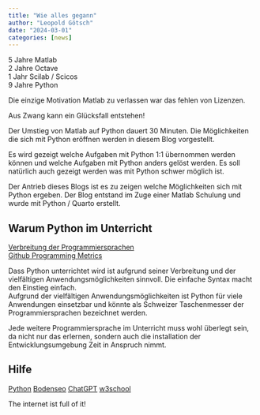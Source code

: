 ```yaml
---
title: "Wie alles gegann"
author: "Leopold Götsch"
date: "2024-03-01"
categories: [news]
---
```


5 Jahre Matlab  
2 Jahre Octave  
1 Jahr Scilab / Scicos  
9 Jahre Python  
  

Die einzige Motivation Matlab zu verlassen war das fehlen von Lizenzen.  

Aus Zwang kann ein Glücksfall entstehen!  

Der Umstieg von Matlab auf Python dauert 30 Minuten. Die Möglichkeiten die sich mit Python eröffnen werden in diesem Blog vorgestellt.  

Es wird gezeigt welche Aufgaben mit Python 1:1 übernommen werden können und welche Aufgaben mit Python anders gelöst werden. Es soll natürlich auch gezeigt werden was mit Python schwer möglich ist.

Der Antrieb dieses Blogs ist es zu zeigen welche Möglichkeiten sich mit Python ergeben. Der Blog entstand im Zuge einer Matlab Schulung und wurde mit Python / Quarto erstellt.

## Warum Python im Unterricht
[Verbreitung der Programmiersprachen](https://www.tiobe.com/tiobe-index/)  
[Github Programming Metrics](https://innovationgraph.github.com/global-metrics/programming-languages)  
  
Dass Python unterrichtet wird ist aufgrund seiner Verbreitung und der vielfältigen Anwendungsmöglichkeiten sinnvoll. Die einfache Syntax macht den Einstieg einfach.  
Aufgrund der vielfältigen Anwendungsmöglichkeiten ist Python für viele Anwendungen einsetzbar und könnte als Schweizer Taschenmesser der Programmiersprachen bezeichnet werden.

Jede weitere Programmiersprache im Unterricht muss wohl überlegt sein, da nicht nur das erlernen, sondern auch die installation der Entwicklungsumgebung Zeit in Anspruch nimmt.  

## Hilfe
[Python](https://www.python.org/about/gettingstarted/)
[Bodenseo](https://www.bodenseo.com/)
[ChatGPT](https://chat.openai.com/)
[w3school](https://www.w3schools.com/python/)

The internet ist full of it!









